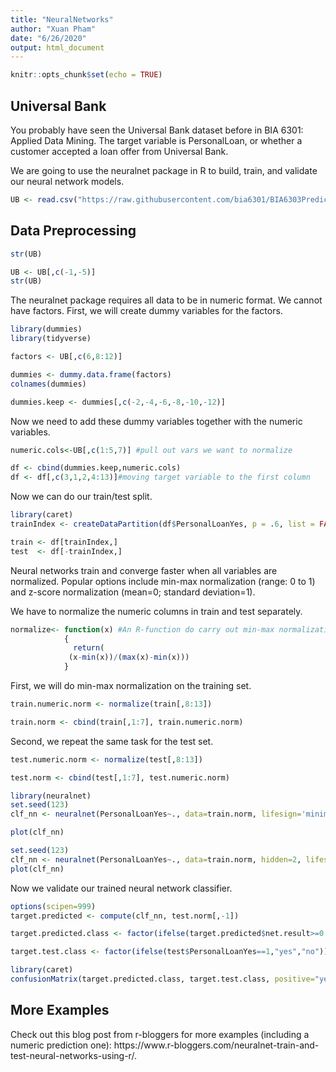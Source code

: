 ```yaml
---
title: "NeuralNetworks"
author: "Xuan Pham"
date: "6/26/2020"
output: html_document
---
```


```r
knitr::opts_chunk$set(echo = TRUE)
```

## Universal Bank  

You probably have seen the Universal Bank dataset before in BIA 6301: Applied Data Mining. The target variable is PersonalLoan, or whether a customer accepted a loan offer from Universal Bank.

We are going to use the neuralnet package in R to build, train, and validate our neural network models.

```r
UB <- read.csv("https://raw.githubusercontent.com/bia6301/BIA6303PredictiveModels/master/Module5/data/UniversalBank.csv")
```

## Data Preprocessing

```r
str(UB)
```

```r
UB <- UB[,c(-1,-5)]
str(UB)
```


The neuralnet package requires all data to be in numeric format. We cannot have factors. First, we will create dummy variables for the factors.
```r
library(dummies)
library(tidyverse)

factors <- UB[,c(6,8:12)]

dummies <- dummy.data.frame(factors)
colnames(dummies)

dummies.keep <- dummies[,c(-2,-4,-6,-8,-10,-12)]
```

Now we need to add these dummy variables together with the numeric variables. 
```r
numeric.cols<-UB[,c(1:5,7)] #pull out vars we want to normalize
```

```r
df <- cbind(dummies.keep,numeric.cols)
df <- df[,c(3,1,2,4:13)]#moving target variable to the first column
```

Now we can do our train/test split.  

```r
library(caret)
trainIndex <- createDataPartition(df$PersonalLoanYes, p = .6, list = FALSE, times = 1)

train <- df[trainIndex,]
test  <- df[-trainIndex,]
```
Neural networks train and converge faster when all variables are normalized. Popular options include min-max normalization (range: 0 to 1) and z-score normalization (mean=0; standard deviation=1).

We have to normalize the numeric columns in train and test separately.


```r
normalize<- function(x) #An R-function do carry out min-max normalization
            {
              return(
             (x-min(x))/(max(x)-min(x)))
            }
```

First, we will do min-max normalization on the training set.
```r
train.numeric.norm <- normalize(train[,8:13])

train.norm <- cbind(train[,1:7], train.numeric.norm)
```

Second, we repeat the same task for the test set.
```r
test.numeric.norm <- normalize(test[,8:13])

test.norm <- cbind(test[,1:7], test.numeric.norm)
```

```r
library(neuralnet)
set.seed(123)
clf_nn <- neuralnet(PersonalLoanYes~., data=train.norm, lifesign='minimal')#be sure to look at the default setting

plot(clf_nn)
```

```r
set.seed(123)
clf_nn <- neuralnet(PersonalLoanYes~., data=train.norm, hidden=2, lifesign='full')#be sure to look at the default setting
plot(clf_nn)
```

Now we validate our trained neural network classifier.

```r
options(scipen=999)
target.predicted <- compute(clf_nn, test.norm[,-1])

target.predicted.class <- factor(ifelse(target.predicted$net.result>=0.5,"yes","no"))

target.test.class <- factor(ifelse(test$PersonalLoanYes==1,"yes","no"))
```


```r
library(caret)
confusionMatrix(target.predicted.class, target.test.class, positive="yes")
```
## More Examples

Check out this blog post from r-bloggers for more examples (including a numeric prediction one): https://www.r-bloggers.com/neuralnet-train-and-test-neural-networks-using-r/. 